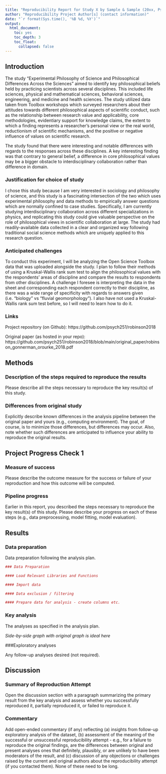 ```yaml
---
title: "Reproducibility Report for Study X by Sample & Sample (20xx, Psychological Science)"
author: "Reproducibility Project Author[s] (contact information)"
date: "`r format(Sys.time(), '%B %d, %Y')`"
output:
  html_document:
    toc: yes
    toc_depth: 3
    toc_float:
      collapsed: false
---
```


<!-- Reproducibility reports should all use this template to standardize reporting across projects. These reports will be public supplementary materials that accompany the summary report(s) of the aggregate results. -->

## Introduction

The study “Experimental Philosophy of Science and Philosophical Differences Across the Sciences” aimed to identify key philosophical beliefs held by practicing scientists across several disciplines. This included life sciences, physical and mathematical sciences, behavioral sciences, engineering, and medicine and health sciences. The study utilized data taken from Toolbox workshops which surveyed researchers about their attitudes towards different philosophical aspects of scientific conduct, such as the relationship between research value and applicability, core methodologies, evidentiary support for knowledge claims, the extent to which a finding represents a researcher’s personal view or the real world, reductionism of scientific mechanisms, and the positive or negative influence of values on scientific research. 

The study found that there were interesting and notable differences with regards to the responses across these disciplines. A key interesting finding was that contrary to general belief, a difference in core philosophical values may be a bigger obstacle to interdisciplinary collaboration rather than difference in domain.


### Justification for choice of study

I chose this study because I am very interested in sociology and philosophy of science, and this study is a fascinating intersection of the two which uses experimental philosophy and data methods to empirically answer questions which are normally confined to case studies. Specifically, I am currently studying interdisciplinary collaboration across different specializations in physics, and replicating this study could give valuable perspective on the role of philosophical views in scientific collaboration at large. The study had readily-available data collected in a clear and organized way following traditional social science methods which are uniquely applied to this research question.

### Anticipated challenges

To conduct this experiment, I will be analyzing the Open Science Toolbox data that was uploaded alongside the study. I plan to follow their methods of using a Kruskal-Wallis rank sum test to align the philosophical values with the respondents’ areas of discipline and compare the results to respondents from other disciplines. A challenge I foresee is interpreting the data in the sheet and corresponding each respondent correctly to their discipline, as there was a wide range of specificity with regards to answers given (i.e. “biology” vs “fluvial geomorphology”). I also have not used a Kruskal-Wallis rank sum test before, so I will need to learn how to do it. 

### Links

Project repository (on Github): 
https://github.com/psych251/robinson2018

Original paper (as hosted in your repo): https://github.com/psych251/robinson2018/blob/main/original_paper/robinson_gonnerman_orourke_2018.pdf

## Methods

### Description of the steps required to reproduce the results

Please describe all the steps necessary to reproduce the key result(s) of this study. 

### Differences from original study

Explicitly describe known differences in the analysis pipeline between the original paper and yours (e.g., computing environment). The goal, of course, is to minimize those differences, but differences may occur. Also, note whether such differences are anticipated to influence your ability to reproduce the original results.

## Project Progress Check 1

### Measure of success

Please describe the outcome measure for the success or failure of your reproduction and how this outcome will be computed.


### Pipeline progress

Earlier in this report, you described the steps necessary to reproduce the key result(s) of this study. Please describe your progress on each of these steps (e.g., data preprocessing, model fitting, model evaluation).


## Results

### Data preparation

Data preparation following the analysis plan.
	
```r
### Data Preparation

#### Load Relevant Libraries and Functions

#### Import data

#### Data exclusion / filtering

#### Prepare data for analysis - create columns etc.
```

### Key analysis

The analyses as specified in the analysis plan.  

*Side-by-side graph with original graph is ideal here*

###Exploratory analyses

Any follow-up analyses desired (not required).  

## Discussion

### Summary of Reproduction Attempt

Open the discussion section with a paragraph summarizing the primary result from the key analysis and assess whether you successfully reproduced it, partially reproduced it, or failed to reproduce it.  

### Commentary

Add open-ended commentary (if any) reflecting (a) insights from follow-up exploratory analysis of the dataset, (b) assessment of the meaning of the successful or unsuccessful reproducibility attempt - e.g., for a failure to reproduce the original findings, are the differences between original and present analyses ones that definitely, plausibly, or are unlikely to have been moderators of the result, and (c) discussion of any objections or challenges raised by the current and original authors about the reproducibility attempt (if you contacted them).  None of these need to be long.
